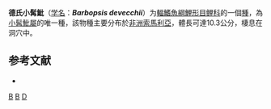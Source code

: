 {{Speciesbox 
| taxon = Barbopsis devecchii
| status = DD
| status_system = IUCN3.1
| authority = [[di_Caporiacco|di Caporiacco]], 1926
| synonyms = *''Barbopsis devecchi''<br /><small>di Caporiacco, 1926</small>
*''Barbopsis stefaninii''<br /><small>Gianferrari, 1930</small>
*''Eilichthys microphthalmus''<br /><small>Pellegrin, 1929</small>
*''Zaccarinia stefaninii''<br /><small>Gianferrari, 1930</small>
}}

'''德氏小髯魮'''（[[学名|学名]]：'''''Barbopsis devecchii'''''）为[[輻鰭魚綱|輻鰭魚綱]][[鯉形目|鯉形目]][[鲤科|鲤科]]的一個[[種|種]]，為[[小髯魮屬|小髯魮屬]]的唯一種，該物種主要分布於[[非洲|非洲]][[索馬利亞|索馬利亞]]，體長可達10.3公分，棲息在洞穴中。

== 参考文献 ==
{{refbegin}}
*{{FishBase_species|genus=Barbopsis|species=devecchii |year=2011|month=12}}
{{refend}}

{{Taxonbar}}

[[Category:1926年描述的鱼类|B]]
[[Category:IUCN红色名录数据缺乏物种|B]]
[[Category:小髯魮屬|D]]